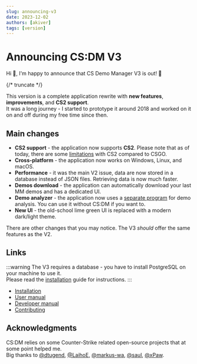 ```yaml
---
slug: announcing-v3
date: 2023-12-02
authors: [akiver]
tags: [version]
---
```


# Announcing CS:DM V3

Hi :wave:, I'm happy to announce that CS Demo Manager V3 is out! :tada:

{/* truncate */}

This version is a complete application rewrite with **new features**, **improvements**, and **CS2 support**.  
It was a long journey - I started to prototype it around 2018 and worked on it on and off during my free time since then.

## Main changes

- **CS2 support** - the application now supports **CS2**. Please note that as of today, there are some
  [limitations](/docs/cs2) with CS2 compared to CSGO.
- **Cross-platform** - the application now works on Windows, Linux, and macOS.
- **Performance** - it was the main V2 issue, data are now stored in a database instead of JSON files. Retrieving data is now much faster.
- **Demos download** - the application can automatically download your last MM demos and has a dedicated UI.
- **Demo analyzer** - the application now uses a [separate program](https://github.com/akiver/cs-demo-analyzer)
  for demo analysis. You can use it without CS:DM if you want to.
- **New UI** - the old-school lime green UI is replaced with a modern dark/light theme.

There are other changes that you may notice. The V3 _should_ offer the same features as the V2.

## Links

:::warning
The V3 requires a database - you have to install PostgreSQL on your machine to use it.  
Please read the [installation](/docs/installation) guide for instructions.
:::

- [Installation](/docs/installation)
- [User manual](/docs/guides/demos-analysis)
- [Developer manual](/docs/development/architecture)
- [Contributing](/docs/contributing)

## Acknowledgments

CS:DM relies on some Counter-Strike related open-source projects that at some point helped me.  
Big thanks to [@dtugend](https://github.com/advancedfx/advancedfx),
[@LaihoE](https://github.com/LaihoE/demoparser),
[@markus-wa](https://github.com/markus-wa/demoinfocs-golang),
[@saul](https://github.com/saul/demofile-net),
[@xPaw](https://github.com/SteamRE/SteamKit).
